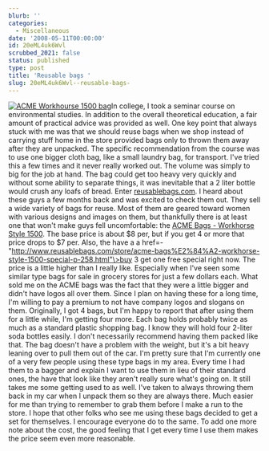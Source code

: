 ```yaml
---
blurb: ''
categories:
  - Miscellaneous
date: '2008-05-11T00:00:00'
id: 20eML4uk6Wvl
scrubbed_2021: false
status: published
type: post
title: 'Reusable bags '
slug: 20eML4uk6Wvl--reusable-bags-
---
```


[![ACME Workhourse 1500 bag](http://www.alanwsmith.com/blog/wp-content/uploads/2008/05/acme-bag.jpg "ACME Reusable Bag")](http://www.reusablebags.com/store/acme-bags™-workhorse-style-1500-p-1.html)In
college, I took a seminar course on environmental studies. In
addition to the overall theoretical education, a fair amount of
practical advice was provided as well. One key point that always
stuck with me was that we should reuse bags when we shop instead of
carrying stuff home in the store provided bags only to thrown them
away after they are unpacked. The specific recommendation from the
course was to use one bigger cloth bag, like a small laundry bag,
for transport. I've tried this a few times and it never really
worked out. The volume was simply to big for the job at hand. The
bag could get too heavy very quickly and without some ability to
separate things, it was inevitable that a 2 liter bottle would
crush any loafs of bread. Enter
[reusablebags.com](http://www.reusablebags.com/). I heard about
these guys a few months back and was excited to check them out.
They sell a wide variety of bags for reuse. Most of them are geared
toward women with various designs and images on them, but
thankfully there is at least one that won't make guys fell
uncomfortable: the
[ACME Bags - Workhorse Style 1500](http://www.reusablebags.com/store/acme-bags™-workhorse-style-1500-p-1.html).
The base price is about $8 per, but if you get 4 or more that price
drops to $7 per. Also, the have a
a
href=-"http://www.reusablebags.com/store/acme-bags%E2%84%A2-workhorse-style-1500-special-p-258.html"\>buy
3 get one free special right now. The price is a little higher than
I really like. Especially when I've seen some similar type bags for
sale in grocery stores for just a few dollars each. What sold me on
the ACME bags was the fact that they were a little bigger and
didn't have logos all over them. Since I plan on having these for a
long time, I'm willing to pay a premium to not have company logos
and slogans on them. Originally, I got 4 bags, but I'm happy to
report that after using them for a little while, I'm getting four
more. Each bag holds probably twice as much as a standard plastic
shopping bag. I know they will hold four 2-liter soda bottles
easily. I don't necessarily recommend having them packed like that.
The bag doesn't have a problem with the weight, but it's a bit
heavy leaning over to pull them out of the car. I'm pretty sure
that I'm currently one of a very few people using these type bags
in my area. Every time I had them to a bagger and explain I want to
use them in lieu of their standard ones, the have that look like
they aren't really sure what's going on. It still takes me some
getting used to as well. I've taken to always throwing them back in
my car when I unpack them so they are always there. Much easier for
me than trying to remember to grab them before I make a run to the
store. I hope that other folks who see me using these bags decided
to get a set for themselves. I encourage everyone do to the same.
To add one more note about the cost, the good feeling that I get
every time I use them makes the price seem even more reasonable.
